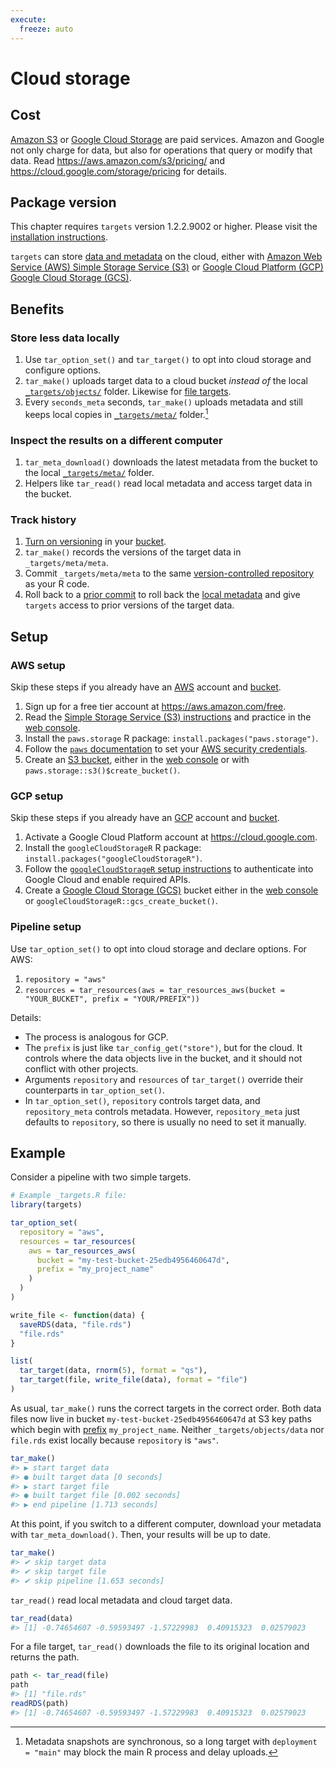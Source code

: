 ```yaml
---
execute:
  freeze: auto
---
```


# Cloud storage {#cloud-storage}

:::{.callout-warning}
## Cost

[Amazon S3](https://aws.amazon.com/s3/) or [Google Cloud Storage](https://cloud.google.com/storage/) are paid services. Amazon and Google not only charge for data, but also for operations that query or modify that data. Read <https://aws.amazon.com/s3/pricing/> and <https://cloud.google.com/storage/pricing> for details.
:::

:::{.callout-tip}
## Package version

This chapter requires `targets` version 1.2.2.9002 or higher. Please visit the [installation instructions](https://docs.ropensci.org/targets/#installation).
:::

`targets` can store [data and metadata](#data) on the cloud, either with [Amazon Web Service (AWS) Simple Storage Service (S3)](https://aws.amazon.com/s3/) or [Google Cloud Platform (GCP) Google Cloud Storage (GCS)](https://cloud.google.com/storage/).

## Benefits

### Store less data locally

1. Use `tar_option_set()` and `tar_target()` to opt into cloud storage and configure options.
1. `tar_make()` uploads target data to a cloud bucket *instead of* the local [`_targets/objects/`](#data) folder. Likewise for [file targets](https://books.ropensci.org/targets/data.html#external-files).
1. Every `seconds_meta` seconds, `tar_make()` uploads metadata and still keeps local copies in [`_targets/meta/`](#data) folder.^[Metadata snapshots are synchronous, so a long target with `deployment = "main"` may block the main R process and delay uploads.]

### Inspect the results on a different computer

1. `tar_meta_download()` downloads the latest metadata from the bucket to the local [`_targets/meta/`](#data) folder.
1. Helpers like `tar_read()` read local metadata and access target data in the bucket.

### Track history

1. [Turn on versioning](https://docs.aws.amazon.com/AmazonS3/latest/userguide/manage-versioning-examples.html) in your [bucket](https://aws.amazon.com/s3/).
1. `tar_make()` records the versions of the target data in `_targets/meta/meta`.
1. Commit `_targets/meta/meta` to the same [version-controlled repository](https://github.com) as your R code.
1. Roll back to a [prior commit](https://git-scm.com/docs/git-commit) to roll back the [local metadata](#data) and give `targets` access to prior versions of the target data.

## Setup

### AWS setup

Skip these steps if you already have an [AWS](https://aws.amazon.com) account and [bucket](https://aws.amazon.com/s3/).

1. Sign up for a free tier account at <https://aws.amazon.com/free>. 
1. Read the [Simple Storage Service (S3) instructions](https://docs.aws.amazon.com/AmazonS3/latest/gsg/GetStartedWithS3.html) and practice in the [web console](https://console.aws.amazon.com/s3/). 
1. Install the `paws.storage` R package: `install.packages("paws.storage")`.
1. Follow the [`paws` documentation](https://www.paws-r-sdk.com/#credentials) to set your [AWS security credentials](https://docs.aws.amazon.com/IAM/latest/UserGuide/security-creds.html).
1. Create an [S3 bucket](https://docs.aws.amazon.com/AmazonS3/latest/dev/UsingBucket.html), either in the [web console](https://console.aws.amazon.com/s3/) or with `paws.storage::s3()$create_bucket()`.

### GCP setup

Skip these steps if you already have an [GCP](https://cloud.google.com) account and [bucket](https://cloud.google.com/storage/).

1. Activate a Google Cloud Platform account at <https://cloud.google.com>.
1. Install the `googleCloudStorageR` R package: `install.packages("googleCloudStorageR")`.
1. Follow the [`googleCloudStorageR` setup instructions](https://code.markedmondson.me/googleCloudStorageR/articles/googleCloudStorageR.html) to authenticate into Google Cloud and enable required APIs.
1. Create a [Google Cloud Storage (GCS)](https://cloud.google.com/storage/) bucket either in the [web console](https://cloud.google.com/storage/) or `googleCloudStorageR::gcs_create_bucket()`. 

### Pipeline setup

Use `tar_option_set()` to opt into cloud storage and declare options. For AWS:

1. `repository = "aws"`
1. `resources = tar_resources(aws = tar_resources_aws(bucket = "YOUR_BUCKET", prefix = "YOUR/PREFIX"))`

Details:

* The process is analogous for GCP.
* The `prefix` is just like `tar_config_get("store")`, but for the cloud. It controls where the data objects live in the bucket, and it should not conflict with other projects. 
* Arguments `repository` and `resources` of `tar_target()` override their counterparts in `tar_option_set()`.
* In `tar_option_set()`, `repository` controls target data, and `repository_meta` controls metadata. However, `repository_meta` just defaults to `repository`, so there is usually no need to set it manually.

## Example

Consider a pipeline with two simple targets.

```r
# Example _targets.R file:
library(targets)

tar_option_set(
  repository = "aws",
  resources = tar_resources(
    aws = tar_resources_aws(
      bucket = "my-test-bucket-25edb4956460647d",
      prefix = "my_project_name"
    )
  )
)

write_file <- function(data) {
  saveRDS(data, "file.rds")
  "file.rds"
}

list(
  tar_target(data, rnorm(5), format = "qs"), 
  tar_target(file, write_file(data), format = "file")
)
```

As usual, `tar_make()` runs the correct targets in the correct order. Both data files now live in bucket `my-test-bucket-25edb4956460647d` at S3 key paths which begin with [prefix](https://docs.aws.amazon.com/AmazonS3/latest/userguide/using-prefixes.html) `my_project_name`. Neither `_targets/objects/data` nor `file.rds` exist locally because `repository` is `"aws"`.

```r
tar_make()
#> ▶ start target data
#> ● built target data [0 seconds]
#> ▶ start target file
#> ● built target file [0.002 seconds]
#> ▶ end pipeline [1.713 seconds]
```

At this point, if you switch to a different computer, download your metadata with `tar_meta_download()`. Then, your results will be up to date.

```r
tar_make()
#> ✔ skip target data
#> ✔ skip target file
#> ✔ skip pipeline [1.653 seconds]
```

`tar_read()` read local metadata and cloud target data.

```r
tar_read(data)
#> [1] -0.74654607 -0.59593497 -1.57229983  0.40915323  0.02579023
```

For a file target, `tar_read()` downloads the file to its original location and returns the path.

```r
path <- tar_read(file)
path
#> [1] "file.rds"
readRDS(path)
#> [1] -0.74654607 -0.59593497 -1.57229983  0.40915323  0.02579023
```
